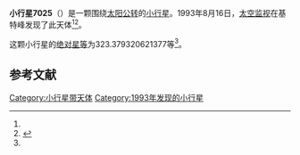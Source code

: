 {{Infobox planet
| bgcolour = #FFFFC0
| name = 7025
| symbol = 
| image = 
| caption = 
| discovery = yes
| discovery_ref = 
| discoverer = [[太空监视|太空监视]]
| discovery_site = [[基特峰|基特峰]] 
| discovered = 1993年8月16日
| designations = yes
| mp_name = 
| named_after = 
| alt_names = 
| mp_category = [[阿波罗型小行星|阿波罗型小行星]]
| orbit_ref = <ref name="a">[http://ssd.jpl.nasa.gov/sbdb.cgi?sstr=7025 7025] {{Wayback|url=http://ssd.jpl.nasa.gov/sbdb.cgi?sstr=7025 |date=20201124022841 }}，小行星數據庫瀏覽器（JPL Small-Body Database Browser）－[[美国国家航空航天局|美国国家航空航天局]]喷气推进实验室</ref>
| epoch = 2456400.5 (2013年4月18日更新)
| aphelion = {{convert|1.941049245932471|AU|km|3|abbr=on|lk=out}}
| perihelion = {{convert|1.010851666985652|AU|km|3|abbr=on}}
| semimajor = {{convert|1.475950456459061|AU|km|3|abbr=on}}
| eccentricity = 0.315118158
| period = 654.9469083 [[日|日]]<br />1.79[[儒略年|儒略年]]
| avg_speed = 
| inclination = 12.6060334280912
| asc_node = 146.6533239809846
| mean_anomaly = 
| arg_peri = 323.379320621377
| satellites = 
| physical_characteristics = yes
| dimensions = 
| mass = 
| density = 
| surface_grav = 
| escape_velocity = 
| sidereal_day = 
| axial_tilt = 
| pole_ecliptic_lat = 
| pole_ecliptic_lon = 
| albedo = 
| temperatures= 
| temp_name1 = 
| mean_temp_1 = 
| max_temp_1 = 
| temp_name2 = 
| max_temp_2 = 
| spectral_type = 
| abs_magnitude = 323.379320621377
}}

'''小行星7025'''（{{lang-en|7025}}）是一颗围绕[[太阳|太阳]][[公转|公转]]的[[小行星|小行星]]。1993年8月16日，[[太空监视|太空监视]]在基特峰发现了此天体<ref name="a" /><ref>{{cite news|title=小行星列表|url=http://cfa-www.harvard.edu/iau/lists/NumberedMPs.txt|accessdate=2013-07-08|newspaper=哈佛大学|archive-date=2008-05-17|archive-url=https://web.archive.org/web/20080517010638/http://cfa-www.harvard.edu/iau/lists/NumberedMPs.txt|dead-url=no}}</ref>。

这颗小行星的[[绝对星等|绝对星等]]为323.379320621377等<ref name="a" />。

==参考文献==
{{reflist}}
{{Minor Planet Number|[[小行星7024|小行星7024]]|[[小行星7026|小行星7026]]}}

{{小天体}}

[[Category:小行星带天体|Category:小行星带天体]]
[[Category:1993年发现的小行星|Category:1993年发现的小行星]]

{{asteroid-stub}}